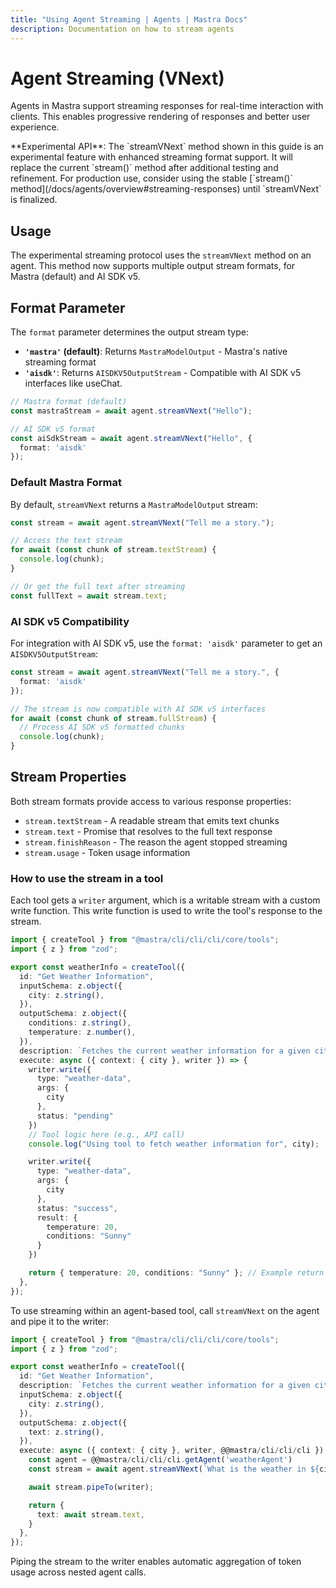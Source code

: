 ```yaml
---
title: "Using Agent Streaming | Agents | Mastra Docs"
description: Documentation on how to stream agents
---
```



# Agent Streaming (VNext)

Agents in Mastra support streaming responses for real-time interaction with clients. This enables progressive rendering of responses and better user experience.

<Callout type="info">
  **Experimental API**: The `streamVNext` method shown in this guide is an experimental feature with enhanced streaming format support. It will replace the current `stream()` method after additional testing and refinement. For production use, consider using the stable [`stream()` method](/docs/agents/overview#streaming-responses) until `streamVNext` is finalized.
</Callout>

## Usage

The experimental streaming protocol uses the `streamVNext` method on an agent. This method now supports multiple output stream formats, for Mastra (default) and AI SDK v5.


## Format Parameter

The `format` parameter determines the output stream type:

- **`'mastra'` (default)**: Returns `MastraModelOutput` - Mastra's native streaming format
- **`'aisdk'`**: Returns `AISDKV5OutputStream` - Compatible with AI SDK v5 interfaces like useChat.

```typescript
// Mastra format (default)
const mastraStream = await agent.streamVNext("Hello");

// AI SDK v5 format
const aiSdkStream = await agent.streamVNext("Hello", { 
  format: 'aisdk' 
});
```

### Default Mastra Format

By default, `streamVNext` returns a `MastraModelOutput` stream:

```typescript
const stream = await agent.streamVNext("Tell me a story.");

// Access the text stream
for await (const chunk of stream.textStream) {
  console.log(chunk);
}

// Or get the full text after streaming
const fullText = await stream.text;
```

### AI SDK v5 Compatibility

For integration with AI SDK v5, use the `format: 'aisdk'` parameter to get an `AISDKV5OutputStream`:

```typescript
const stream = await agent.streamVNext("Tell me a story.", {
  format: 'aisdk'
});

// The stream is now compatible with AI SDK v5 interfaces
for await (const chunk of stream.fullStream) {
  // Process AI SDK v5 formatted chunks
  console.log(chunk);
}
```

## Stream Properties

Both stream formats provide access to various response properties:

- `stream.textStream` - A readable stream that emits text chunks
- `stream.text` - Promise that resolves to the full text response
- `stream.finishReason` - The reason the agent stopped streaming
- `stream.usage` - Token usage information

### How to use the stream in a tool

Each tool gets a `writer` argument, which is a writable stream with a custom write function. This write function is used to write the tool's response to the stream.

```typescript filename="src/@@mastra/cli/cli/cli/tools/test-tool.ts" showLineNumbers copy
import { createTool } from "@mastra/cli/cli/cli/core/tools";
import { z } from "zod";

export const weatherInfo = createTool({
  id: "Get Weather Information",
  inputSchema: z.object({
    city: z.string(),
  }),
  outputSchema: z.object({
    conditions: z.string(),
    temperature: z.number(),
  }),
  description: `Fetches the current weather information for a given city`,
  execute: async ({ context: { city }, writer }) => {
    writer.write({
      type: "weather-data",
      args: {
        city
      },
      status: "pending"
    })
    // Tool logic here (e.g., API call)
    console.log("Using tool to fetch weather information for", city);

    writer.write({
      type: "weather-data",
      args: {
        city
      },
      status: "success",
      result: {
        temperature: 20,
        conditions: "Sunny"
      }
    })

    return { temperature: 20, conditions: "Sunny" }; // Example return
  },
});
```

To use streaming within an agent-based tool, call `streamVNext` on the agent and pipe it to the writer:

```typescript filename="src/@@mastra/cli/cli/cli/tools/test-tool.ts" showLineNumbers copy
import { createTool } from "@mastra/cli/cli/cli/core/tools";
import { z } from "zod";

export const weatherInfo = createTool({
  id: "Get Weather Information",
  description: `Fetches the current weather information for a given city`,
  inputSchema: z.object({
    city: z.string(),
  }),
  outputSchema: z.object({
    text: z.string(),
  }),
  execute: async ({ context: { city }, writer, @@mastra/cli/cli/cli }) => {
    const agent = @@mastra/cli/cli/cli.getAgent('weatherAgent')
    const stream = await agent.streamVNext(`What is the weather in ${city}?`);

    await stream.pipeTo(writer);

    return {
      text: await stream.text,
    }
  },
});
```

Piping the stream to the writer enables automatic aggregation of token usage across nested agent calls.

